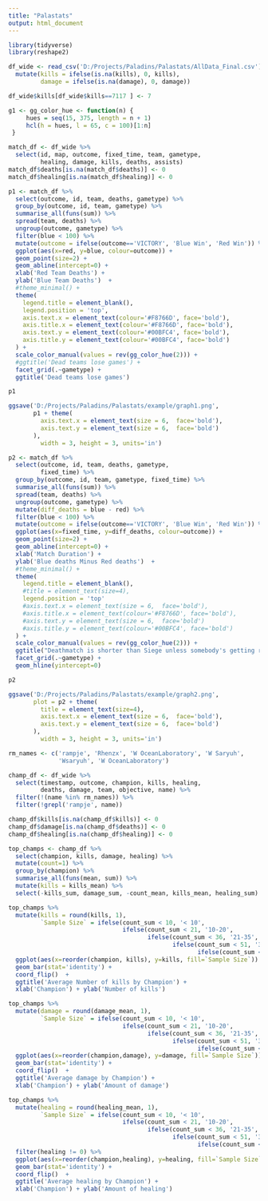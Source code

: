 ```yaml
---
title: "Palastats"
output: html_document
---
```


```r
library(tidyverse)
library(reshape2)

df_wide <- read_csv('D:/Projects/Paladins/Palastats/AllData_Final.csv') %>% 
  mutate(kills = ifelse(is.na(kills), 0, kills),
         damage = ifelse(is.na(damage), 0, damage))

df_wide$kills[df_wide$kills==7117 ] <- 7

g1 <- gg_color_hue <- function(n) {
     hues = seq(15, 375, length = n + 1)
     hcl(h = hues, l = 65, c = 100)[1:n]
 }
```

```r
match_df <- df_wide %>% 
  select(id, map, outcome, fixed_time, team, gametype,
         healing, damage, kills, deaths, assists) 
match_df$deaths[is.na(match_df$deaths)] <- 0
match_df$healing[is.na(match_df$healing)] <- 0
```


```r
p1 <- match_df %>% 
  select(outcome, id, team, deaths, gametype) %>% 
  group_by(outcome, id, team, gametype) %>% 
  summarise_all(funs(sum)) %>% 
  spread(team, deaths) %>% 
  ungroup(outcome, gametype) %>% 
  filter(blue < 100) %>% 
  mutate(outcome = ifelse(outcome=='VICTORY', 'Blue Win', 'Red Win')) %>% 
  ggplot(aes(x=red, y=blue, colour=outcome)) +
  geom_point(size=2) +
  geom_abline(intercept=0) +
  xlab('Red Team Deaths') +
  ylab('Blue Team Deaths')  +
  #theme_minimal() +
  theme(
    legend.title = element_blank(),
    legend.position = 'top',
    axis.text.x = element_text(colour='#F8766D', face='bold'),
    axis.title.x = element_text(colour='#F8766D', face='bold'),
    axis.text.y = element_text(colour='#00BFC4', face='bold'),
    axis.title.y = element_text(colour='#00BFC4', face='bold')
  ) +
  scale_color_manual(values = rev(gg_color_hue(2))) +
  #ggtitle('Dead teams lose games') +
  facet_grid(.~gametype) +
  ggtitle('Dead teams lose games')

p1
```

```r
ggsave('D:/Projects/Paladins/Palastats/example/graph1.png', 
       p1 + theme(
         axis.text.x = element_text(size = 6,  face='bold'),
         axis.text.y = element_text(size = 6,  face='bold')
       ),
         width = 3, height = 3, units='in')
```


```r
p2 <- match_df %>% 
  select(outcome, id, team, deaths, gametype,
         fixed_time) %>% 
  group_by(outcome, id, team, gametype, fixed_time) %>% 
  summarise_all(funs(sum)) %>% 
  spread(team, deaths) %>% 
  ungroup(outcome, gametype) %>% 
  mutate(diff_deaths = blue - red) %>%  
  filter(blue < 100) %>% 
  mutate(outcome = ifelse(outcome=='VICTORY', 'Blue Win', 'Red Win')) %>% 
  ggplot(aes(x=fixed_time, y=diff_deaths, colour=outcome)) +
  geom_point(size=2) +
  geom_abline(intercept=0) +
  xlab('Match Duration') +
  ylab('Blue deaths Minus Red deaths')  +
  #theme_minimal() +
  theme(
    legend.title = element_blank(),
    #title = element_text(size=4),
    legend.position = 'top'
    #axis.text.x = element_text(size = 6,  face='bold'),
    #axis.title.x = element_text(colour='#F8766D', face='bold'),
    #axis.text.y = element_text(size = 6,  face='bold')
    #axis.title.y = element_text(colour='#00BFC4', face='bold')
  ) +
  scale_color_manual(values = rev(gg_color_hue(2))) +
  ggtitle("Deathmatch is shorter than Siege unless somebody's getting rolled") +
  facet_grid(.~gametype) + 
  geom_hline(yintercept=0)

p2
```


```r
ggsave('D:/Projects/Paladins/Palastats/example/graph2.png',
       plot = p2 + theme(
         title = element_text(size=4),
         axis.text.x = element_text(size = 6,  face='bold'),
         axis.text.y = element_text(size = 6,  face='bold')
       ),
         width = 3, height = 3, units='in')
```


```r
rm_names <- c('rampje', 'Rhenzx', 'W OceanLaboratory', 'W Saryuh', 
              'Wsaryuh', 'W OceanLaboratory')

champ_df <- df_wide %>% 
  select(timestamp, outcome, champion, kills, healing,
         deaths, damage, team, objective, name) %>% 
  filter(!(name %in% rm_names)) %>% 
  filter(!grepl('rampje', name))

champ_df$kills[is.na(champ_df$kills)] <- 0
champ_df$damage[is.na(champ_df$deaths)] <- 0
champ_df$healing[is.na(champ_df$healing)] <- 0
```

```r
top_champs <- champ_df %>% 
  select(champion, kills, damage, healing) %>% 
  mutate(count=1) %>% 
  group_by(champion) %>% 
  summarise_all(funs(mean, sum)) %>% 
  mutate(kills = kills_mean) %>% 
  select(-kills_sum, damage_sum, -count_mean, kills_mean, healing_sum)
```

```r
top_champs %>% 
  mutate(kills = round(kills, 1),
         `Sample Size` = ifelse(count_sum < 10, '< 10', 
                                ifelse(count_sum < 21, '10-20',
                                       ifelse(count_sum < 36, '21-35',
                                              ifelse(count_sum < 51, '36-50', 
                                                     ifelse(count_sum < 71, '51-70')))))) %>% 
  ggplot(aes(x=reorder(champion, kills), y=kills, fill=`Sample Size`)) +
  geom_bar(stat='identity') + 
  coord_flip()  +
  ggtitle('Average Number of kills by Champion') +
  xlab('Champion') + ylab('Number of kills')
```

```r
top_champs %>% 
  mutate(damage = round(damage_mean, 1),
         `Sample Size` = ifelse(count_sum < 10, '< 10', 
                                ifelse(count_sum < 21, '10-20',
                                       ifelse(count_sum < 36, '21-35',
                                              ifelse(count_sum < 51, '36-50', 
                                                     ifelse(count_sum < 71, '51-70')))))) %>% 
  ggplot(aes(x=reorder(champion,damage), y=damage, fill=`Sample Size`)) +
  geom_bar(stat='identity') + 
  coord_flip()  +
  ggtitle('Average damage by Champion') +
  xlab('Champion') + ylab('Amount of damage')
```

```r
top_champs %>% 
  mutate(healing = round(healing_mean, 1),
         `Sample Size` = ifelse(count_sum < 10, '< 10', 
                                ifelse(count_sum < 21, '10-20',
                                       ifelse(count_sum < 36, '21-35',
                                              ifelse(count_sum < 51, '36-50', 
                                                     ifelse(count_sum < 71, '51-70')))))) %>% 
  filter(healing != 0) %>% 
  ggplot(aes(x=reorder(champion,healing), y=healing, fill=`Sample Size`)) +
  geom_bar(stat='identity') + 
  coord_flip()  +
  ggtitle('Average healing by Champion') +
  xlab('Champion') + ylab('Amount of healing')
```

